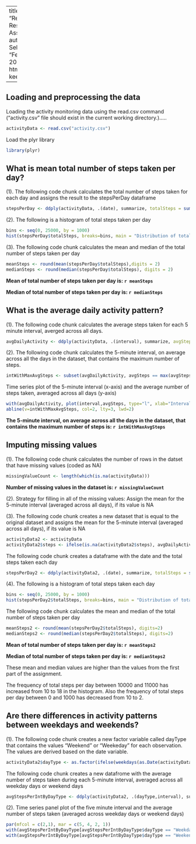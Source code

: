
---
title: "Reproducible Research: Peer Assessment 1"  
author: "Kalai Selvan"  
date: "February 15, 2015"  
output: html_document  
keep_md: true  

---

  
## Loading and preprocessing the data

Loading the activity monitoring data using the read.csv command ("activity.csv" file should exist in the current working directory.).....

```r
activityData <- read.csv("activity.csv")
```
  
Load the plyr library
```r
library(plyr)
```
  
  
  
## What is mean total number of steps taken per day?

(1). The following code chunk calculates the total number of steps taken for each day and assigns the result to the stepsPerDay dataframe
```r
stepsPerDay <- ddply(activityData, .(date), summarize, totalSteps = sum(steps, na.rm = TRUE))
```

(2). The following is a histogram of total steps taken per day
```r
bins <- seq(0, 25000, by = 1000)
hist(stepsPerDay$totalSteps, breaks=bins, main = "Distribution of total steps per day", col = "green", xlab = "Total steps per day")
```

(3). The following code chunk calculates the mean and median of the total number of steps taken per day
```r
meanSteps <- round(mean(stepsPerDay$totalSteps),digits = 2)
medianSteps <- round(median(stepsPerDay$totalSteps), digits = 2)
```

**Mean of total number of steps taken per day is: `r meanSteps`**

**Median of total number of steps taken per day is: `r medianSteps`**
  
  
  
## What is the average daily activity pattern?

(1). The following code chunk calculates the average steps taken for each 5 minute interval, averged across all days.
```r
avgDailyActivity <- ddply(activityData, .(interval), summarize, avgSteps = mean(steps, na.rm = TRUE))
```

(2). The following code chunk calculates the 5-minute interval, on average across all the days in the dataset, that contains the maximum number of steps.
```r
intWithMaxAvgSteps <- subset(avgDailyActivity, avgSteps == max(avgSteps))[[1]]
```

Time series plot of the 5-minute interval (x-axis) and the average number of steps taken, averaged across all days (y-axis)
```r
with(avgDailyActivity, plot(interval,avgSteps, type="l", xlab="Interval", ylab="Average number of steps", main="Daily Activity Pattern"))
abline(v=intWithMaxAvgSteps, col=2, lty=3, lwd=2)
```

**The 5-minute interval, on average across all the days in the dataset, that contains the maximum number of steps is: `r intWithMaxAvgSteps`**
  
  
  
## Imputing missing values

(1). The following code chunk calculates the number of rows in the datset that have missing values (coded as NA)
```r
missingValueCount <- length(which(is.na(activityData)))
```
**Number of missing values in the dataset is: `r missingValueCount`**

(2). Strategy for filling in all of the missing values: Assign the mean for the 5-minute interval (averaged across all days), if its value is NA 

(3). The following code chunk creates a new dataset that is equal to the original dataset and assigns the mean for the 5-minute interval (averaged across all days), if its value is NA
```r
activityData2 <- activityData
activityData2$steps <- ifelse(is.na(activityData2$steps), avgDailyActivity$avgSteps[match(activityData2$interval,avgDailyActivity$interval)], activityData2$steps)
```

The following code chunk creates a dataframe with the date and the total steps taken each day
```r
stepsPerDay2 <- ddply(activityData2, .(date), summarize, totalSteps = sum(steps))
```

(4). The following is a histogram of total steps taken each day
```r
bins <- seq(0, 25000, by = 1000)
hist(stepsPerDay2$totalSteps, breaks=bins, main = "Distribution of total steps per day", col = "green", xlab = "Total steps per day", ylim=c(0,20))
```

The following code chunk calculates the mean and median of the total number of steps taken per day
```r
meanSteps2 <- round(mean(stepsPerDay2$totalSteps), digits=2)
medianSteps2 <- round(median(stepsPerDay2$totalSteps), digits=2)
```

**Mean of total number of steps taken per day is: `r meanSteps2`**

**Median of total number of steps taken per day is: `r medianSteps2`**


These mean and median values are higher than the values from the first part of the assignment. 

The frequency of total steps per day between 10000 and 11000 has increased from 10 to 18 in the histogram. Also the frequency of total steps per day between 0 and 1000 has decreased from 10 to 2.
  
  
  
## Are there differences in activity patterns between weekdays and weekends?

(1). The following code chunk creates a new factor variable called dayType that contains the values "Weekend" or "Weekeday" for each observation. The values are derived based on the date variable. 
```r
activityData2$dayType <- as.factor(ifelse(weekdays(as.Date(activityData2$date)) %in% c("Saturday","Sunday"), "Weekend", "Weekday"))
```

The following code chunk creates a new datafrome with the average number of steps taken during each 5-minute interval, averaged across all weekday days or weekend days
```r
avgStepsPerIntByDayType <- ddply(activityData2, .(dayType,interval), summarize, avgSteps = mean(steps))
```

(2). Time series panel plot of the five minute interval and the average number of steps taken (averaged across weekday days or weekend days)
```r
par(mfcol = c(2,1), mar = c(5, 4, 2, 1))
with(avgStepsPerIntByDayType[avgStepsPerIntByDayType$dayType == "Weekday",], plot(interval, avgSteps, type="l", main="Weekday", xlab="Interval", ylab="Number of Steps", ylim=c(0,250)))
with(avgStepsPerIntByDayType[avgStepsPerIntByDayType$dayType == "Weekend",], plot(interval, avgSteps, type="l", main="Weekend", xlab="Interval", ylab="Number of Steps", ylim=c(0,250)))
```

